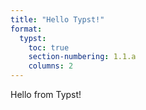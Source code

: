 ```yaml
---
title: "Hello Typst!"
format:
  typst:
    toc: true
    section-numbering: 1.1.a
    columns: 2
---
```


Hello from Typst!
